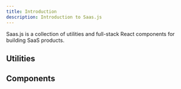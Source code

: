 ```yaml
---
title: Introduction
description: Introduction to Saas.js
---
```


Saas.js is a collection of utilities and full-stack React components for building SaaS products.

## Utilities

<Cards>
  <Card
    title="Drizzle CRUD"
    description="Drizzle CRUD is a utility for building CRUD operations with Drizzle ORM."
    href="/docs/drizzle-crud"
  />
</Cards>

## Components

<Cards>
  <Card
    title="Slingshot"
    description="Full-stack React file upload components"
    href="/docs/file-upload"
  />
</Cards>
